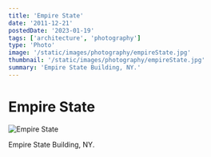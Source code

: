 ```yaml
---
title: 'Empire State'
date: '2011-12-21'
postedDate: '2023-01-19'
tags: ['architecture', 'photography']
type: 'Photo'
image: '/static/images/photography/empireState.jpg'
thumbnail: '/static/images/photography/empireState.jpg'
summary: 'Empire State Building, NY.'
---
```


# Empire State

![Empire State](/static/images/photography/empireState.jpg)

Empire State Building, NY.
